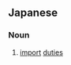 {{also|輸入}}
==Japanese==
{{ja-kanjitab|輸|入|税}}

===Noun===
{{ja-noun|ゆにゅうぜい}}

# [[import]] [[duty|duties]]